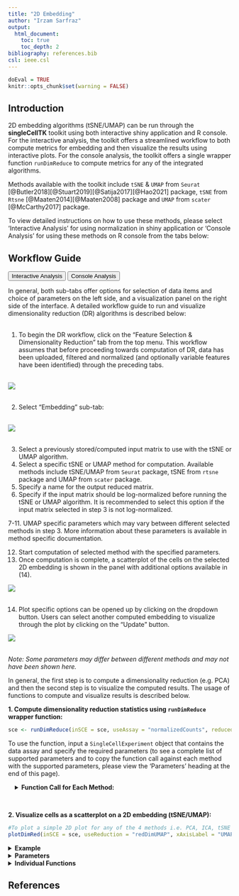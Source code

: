 ```yaml
---
title: "2D Embedding"
author: "Irzam Sarfraz"
output:
  html_document:
    toc: true
    toc_depth: 2
bibliography: references.bib
csl: ieee.csl
---
```

```r
doEval = TRUE
knitr::opts_chunk$set(warning = FALSE)
```
## Introduction
2D embedding algorithms (tSNE/UMAP) can be run through the **singleCellTK** toolkit using both interactive shiny application and R console. For the interactive analysis, the toolkit offers a streamlined workflow to both compute metrics for embedding and then visualize the results using interactive plots. For the console analysis, the toolkit offers a single wrapper function `runDimReduce` to compute metrics for any of the integrated algorithms. <br>

Methods available with the toolkit include `tSNE` & `UMAP` from `Seurat` [@Butler2018][@Stuart2019][@Satija2017][@Hao2021] package, `tSNE` from `Rtsne` [@Maaten2014][@Maaten2008] package and `UMAP` from `scater` [@McCarthy2017] package. <br> 

To view detailed instructions on how to use these methods, please select 'Interactive Analysis' for using normalization in shiny application or 'Console Analysis' for using these methods on R console from the tabs below: <br>

````{=html}
<head>
<meta name="viewport" content="width=device-width, initial-scale=1">
</head>
<body>
````


## Workflow Guide

````{=html}
<div class="tab">
  <button class="tablinks" onclick="openTab(event, 'interactive')" id="ia-button">Interactive Analysis</button>
  <button class="tablinks" onclick="openTab(event, 'console')" id="console-button">Console Analysis</button>
</div>

<div id="interactive" class="tabcontent">
````

In general, both sub-tabs offer options for selection of data items and choice of parameters on the left side, and a visualization panel on the right side of the interface. A detailed workflow guide to run and visualize dimensionality reduction (DR) algorithms is described below: <br><br>

1. To begin the DR workflow, click on the "Feature Selection & Dimensionality Reduction" tab from the top menu. This workflow assumes that before proceeding towards computation of DR, data has been uploaded, filtered and normalized (and optionally variable features have been identified) through the preceding tabs.<br><br>

![](ui_screenshots/embedding/dr_1.PNG)<br><br>

2. Select "Embedding" sub-tab: <br><br>

![](ui_screenshots/embedding/e1.png)<br><br>

3. Select a previously stored/computed input matrix to use with the tSNE or UMAP algorithm. <br>
4. Select a specific tSNE or UMAP method for computation. Available methods include tSNE/UMAP from `Seurat` package, tSNE from `rtsne` package and UMAP from `scater` package.<br>
5. Specify a name for the output reduced matrix. <br>
6. Specify if the input matrix should be log-normalized before running the tSNE or UMAP algorithm. It is recommended to select this option if the input matrix selected in step 3 is not log-normalized. <br>

7-11. UMAP specific parameters which may vary between different selected methods in step 3. More information about these parameters is available in method specific documentation. <br>

12. Start computation of selected method with the specified parameters. 
13. Once computation is complete, a scatterplot of the cells on the selected 2D embedding is shown in the panel with additional options available in (14). <br>

![](ui_screenshots/embedding/e2.png)<br><br>

14. Plot specific options can be opened up by clicking on the dropdown button. Users can select another computed embedding to visualize through the plot by clicking on the "Update" button.

![](ui_screenshots/embedding/e3.png)<br><br>


*Note: Some parameters may differ between different methods and may not have been shown here.*

````{=html}
</div>
<div id="console" class="tabcontent">
````

In general, the first step is to compute a dimensionality reduction (e.g. PCA) and then the second
step is to visualize the computed results. The usage of functions to compute and visualize 
results is described below.

**1. Compute dimensionality reduction statistics using `runDimReduce` wrapper function:**
```r
sce <- runDimReduce(inSCE = sce, useAssay = "normalizedCounts", reducedDimName = "redDimUMAP", method = "scaterUMAP", nNeighbors = 30, nIterations = 200, minDist = 0.01, alpha = 1)
```

To use the function, input a `SingleCellExperiment` object that contains the data assay and specify the required parameters (to see a complete list of supported parameters and to copy the function call against each method with the supported parameters, please view the 'Parameters' heading at the end of this page).

```{=html}
<div class = "offset">
<details>
````
    
  <summary>**Function Call for Each Method:**</summary> 

***rTSNE***:
```r
sce <- runDimReduce(inSCE = sce, useAssay = "normalizedCounts", reducedDimName = "redDimTSNE", method = "rTSNE", perplexity = 30, nIterations = 1000)
```

***seuratTSNE***:
```r
sce <- runDimReduce(inSCE = sce, useAssay = "normalizedCounts", reducedDimName = "redDimTSNE", method = "seuratTSNE", nComponents = 10, useReduction = "pca", perplexity = 30)
```

***scaterUMAP***:
```r
sce <- runDimReduce(inSCE = sce, useAssay = "normalizedCounts", reducedDimName = "redDimUMAP", method = "scaterUMAP", nNeighbors = 30, nIterations = 200, minDist = 0.01, alpha = 1)
```

***seuratUMAP***:
```r
sce <- runDimReduce(inSCE = sce, useAssay = "normalizedCounts", reducedDimName = "redDimUMAP", method = "seuratUMAP", nComponents = 10, useReduction = "pca", minDist = 0.3, nNeighbors = 30, spread = 1)
```

````{=html}
</details>
</div>
````

<br>

**2. Visualize cells as a scatterplot on a 2D embedding (tSNE/UMAP):**
```r
#To plot a simple 2D plot for any of the 4 methods i.e. PCA, ICA, tSNE and UMAP
plotDimRed(inSCE = sce, useReduction = "redDimUMAP", xAxisLabel = "UMAP_1", yAxisLabel = "UMAP_2")
```

````{=html}
<details>
  <summary><b>Example</b></summary>
````  
  
```r
  # Load singleCellTK & pbmc3k example data
  library(singleCellTK)
  sce <- importExampleData(dataset = "pbmc3k")
  # Perform Normalization
  sce <- runNormalization(inSCE = sce, normalizationMethod = "LogNormalize", useAssay = "counts", outAssayName = "LogNormalizedScaledCounts", scale = TRUE, trim = c(10, -10))
  # Run PCA
  sce <- runDimReduce(inSCE = sce, useAssay = "LogNormalizedScaledCounts", reducedDimName = "redDimPCA", method = "seuratPCA", nComponents = 10)
  # Run UMAP on the PCA reducedDim
  sce <- runDimReduce(inSCE = sce, useReducedDim = "redDimPCA", reducedDimName = "redDimUMAP", method = "scaterUMAP", nNeighbors = 30, nIterations = 200, minDist = 0.5, alpha = 1, spread = 5)
  # Plot UMAP
  plotDimRed(inSCE = sce, useReduction = "redDimUMAP", xAxisLabel = "UMAP_1", yAxisLabel = "UMAP_2")
```

````{=html}
</details> 
  <details>
  <summary><b>Parameters</b></summary>
````

The `runDimReduce` function takes in different parameters based on the specific method used for dimensionality reduction. See below for a complete description of parameters for each individual method in the `runDimReduce` function:

| Method | Parameters |
|---|---|
|rTSNE|`inSCE` (input `SingleCellExperiment` object), `useAssay` (name of the assay to use), `useReducedDim` (name of the reducedDim if you want to compute on the reducedDim instead of the main assay leaving `useAssay` as `NULL`), `useAltExp` (name of the altExp slot if you want to compute on an altExp/subset/variable features instead of the main assay), `reducedDimName` (name of the computed reducedDim), `method` = "rTSNE", `perplexity` (adjust the perplexity tuneable parameter for the underlying tSNE call, default is `30`), `nIterations` (maximum iterations, default is 1000)|
|seuratTSNE|`inSCE` (input `SingleCellExperiment` object), `useAssay` (name of the assay to use), `useAssay` (name of the assay to use), `useReducedDim` (name of the reducedDim if you want to compute on the reducedDim instead of the main assay leaving `useAssay` as `NULL`), `useAltExp` (name of the altExp slot if you want to compute on an altExp/subset/variable features instead of the main assay), `reducedDimName` (name of the computed reducedDim), `method` = "seuratTSNE", `nComponents`(number of components to use from pca/ica, default is 10), `useReduction` (either `pca` or `ica`) and `perplexity` (adjust the perplexity tuneable parameter for the underlying tSNE call, default is 30)|
|scaterUMAP|`inSCE` (input `SingleCellExperiment` object), `useAssay` (name of the assay to use), `useAssay` (name of the assay to use), `useReducedDim` (name of the reducedDim if you want to compute on the reducedDim instead of the main assay leaving `useAssay` as `NULL`), `useAltExp` (name of the altExp slot if you want to compute on an altExp/subset/variable features instead of the main assay), `reducedDimName` (name of the computed reducedDim), `method` = "scaterUMAP", `nNeighbors` (size of local neighborhood used for manifold approximation, default is 30), `nIterations` (number of iterations performed, default is 200), `minDist` (minimum distance between embedded points, default is 0.01) and `alpha` (initial value of learning rate, default is 1)|
|seuratUMAP|`inSCE` (input `SingleCellExperiment` object), `useAssay` (name of the assay to use), `useAssay` (name of the assay to use), `useReducedDim` (name of the reducedDim if you want to compute on the reducedDim instead of the main assay leaving `useAssay` as `NULL`), `useAltExp` (name of the altExp slot if you want to compute on an altExp/subset/variable features instead of the main assay), `reducedDimName` (name of the computed reducedDim), `method` = "seuratUMAP", `nComponents` (number of components to use from pca/ica, default is 10), `useReduction` (either `pca` or `ica`), `minDist` (minimum distance between embedded points, default is 0.3), `nNeighbors` (size of local neighborhood, default is 30) and `spread` (effective scale of embedded points, default is 1)|

````{=html}
</details>
<details>
  <summary><b>Individual Functions</b></summary>
````

  While the `runDimReduce` wrapper function can be used for all dimensionality reduction algorithms including PCA/ICA   & additionally for tSNE/UMAP, separate functions are also available for all of the included methods. The following functions
  can be used for specific methods:
  
````{=html} 
 <style>
div.offset { background-color:inherit ; border-radius: 5px; margin-left: 15px;}
</style>
<div class = "offset">
<details>
````
    
  <summary>`TSNE` from Rtsne package:</summary> 

```r
  sce <- getTSNE(inSCE = sce, useAssay = "logcounts", reducedDimName = "TSNE", nIterations = 1000, perplexity = 30, run_pca = TRUE, ntop = NULL)
```

The parameters to the above function include: <br><br>
`inSCE`: an input `SingleCellExperiment` object <br>
`useAssay`: name of the assay to use for normalization <br>
`reducedDimName`: name of the computed PCA reducedDim <br>
`nIterations`: maximum iterations <br>
`perplexity`: perplexity parameter <br>
`run_pca`: logical value indicating if tSNE should be run on PCA components <br>
`ntop`: number of top features to use as a further variable feature selection <br><br>

````{=html}
</details>
<details>
````   
    
  <summary>`TSNE` from Seurat package:</summary> 

```r
  # Recommended to find variable features & compute PCA before running runSeuratTSNE
  # sce <- runSeuratFindHVG(inSCE = sce, useAssay = "seuratScaledData")
  # sce <- runSeuratPCA(inSCE = sce, useAssay = "seuratScaledData", reducedDimName = "pca", nPCs = 20, verbose = TRUE)
  sce <- runSeuratTSNE(inSCE = sce, useReduction = "pca", reducedDimName = "seuratTSNE", dims = 10, perplexity = 30)
```

The parameters to the above function include: <br><br>
`inSCE`: an input `SingleCellExperiment` object <br>
`useReduction`: either "pca" or "ica" previously computed in the input object <br>
`reducedDimName`: name of the computed tSNE reducedDim <br>
`dims`: number of components to use from the `useReduction` parameter <br>
`perplexity`: perplexity parameter <br><br>

````{=html}
</details>
<details>
````
  
  <summary>`UMAP` from scater package:</summary> 

```r
  sce <- getUMAP(inSCE = sce, useAssay = "counts", reducedDimName = "UMAP", logNorm = TRUE, nNeighbors = 30, alpha = 1, nIterations = 200, minDist = 0.01, spread = 1, pca = TRUE, initialDims = 50)
```

The parameters to the above function include: <br><br>
`inSCE`: an input `SingleCellExperiment` object <br>
`useAssay`: assay to use for UMAP computation <br>
`reducedDimName`: a name to store the results of the dimension reduction coordinates obtained from this method <br>
`logNorm`: whether the counts will need to be log-normalized prior to generating the UMAP <br>
`nNeighbors`: size of local neighborhood used for manifold approximation <br>
`nIterations`: number of iterations performed during layout optimization <br>
`alpha`: initial value of "learning rate" of layout optimization <br>
`minDist`: effective minimum distance between embedded points <br>
`spread`: effective scale of embedded points <br>
`pca`: logical value indicating whether to perform dimension reduction with PCA before UMAP <br>
`initialDims`:  number of dimensions from PCA to use as input in UMAP <br><br>

````{=html}
</details>
<details>
````

  <summary>`UMAP` from Seurat package:</summary> 
  
```r
  # Recommended to find variable features & compute PCA before running runSeuratUMAP
  # sce <- runSeuratFindHVG(inSCE = sce, useAssay = "seuratScaledData")
  # sce <- runSeuratPCA(inSCE = sce, useAssay = "seuratScaledData", reducedDimName = "pca", nPCs = 20, verbose = TRUE)
  sce <- runSeuratUMAP(inSCE = sce, useReduction = "pca", reducedDimName = "seuratUMAP", dims = 10, minDist = 0.3, nNeighbors = 30, spread = 1)
```

The parameters to the above function include: <br><br>
`inSCE`: an input `SingleCellExperiment` object <br>
`useReduction`: either "pca" or "ica" previously stored in the input object <br>
`reducedDimName`: a name to store the results of the dimension reduction coordinates obtained from this method <br>
`dims`: number of dimensions to use from `useReduction` parameter <br>
`minDist`: effective minimum distance between embedded points <br>
`nNeighbors`: size of local neighborhood used for manifold approximation <br>
`spread`: effective scale of embedded points <br>

````{=html} 
</details>
  </div>
    </details> 
      </div>
<script>
document.getElementById("ia-button").click();
</script>
</body>
````

## References